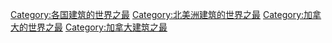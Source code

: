 [[Category:各国建筑的世界之最|Category:各国建筑的世界之最]]
[[Category:北美洲建筑的世界之最|Category:北美洲建筑的世界之最]]
[[Category:加拿大的世界之最|Category:加拿大的世界之最]]
[[Category:加拿大建筑之最|Category:加拿大建筑之最]]